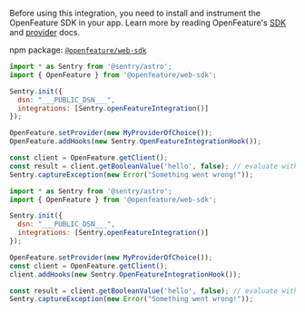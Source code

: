 Before using this integration, you need to install and instrument the OpenFeature SDK in your app. Learn more by reading OpenFeature's [SDK](https://openfeature.dev/docs/reference/technologies/client/web/) and [provider](https://openfeature.dev/docs/reference/concepts/provider) docs.

npm package: [`@openfeature/web-sdk`](https://www.npmjs.com/package/@openfeature/web-sdk)

```javascript {tabTitle: JavaScript (Track All Evals)}
import * as Sentry from '@sentry/astro';
import { OpenFeature } from '@openfeature/web-sdk';

Sentry.init({
  dsn: "___PUBLIC_DSN___",
  integrations: [Sentry.openFeatureIntegration()]
});

OpenFeature.setProvider(new MyProviderOfChoice());
OpenFeature.addHooks(new Sentry.OpenFeatureIntegrationHook());

const client = OpenFeature.getClient();
const result = client.getBooleanValue('hello', false); // evaluate with a default value
Sentry.captureException(new Error("Something went wrong!"));
```

```javascript {tabTitle: JavaScript (Track One Client)}
import * as Sentry from '@sentry/astro';
import { OpenFeature } from '@openfeature/web-sdk';

Sentry.init({
  dsn: "___PUBLIC_DSN___",
  integrations: [Sentry.openFeatureIntegration()]
});

OpenFeature.setProvider(new MyProviderOfChoice());
const client = OpenFeature.getClient();
client.addHooks(new Sentry.OpenFeatureIntegrationHook());

const result = client.getBooleanValue('hello', false); // evaluate with a default value
Sentry.captureException(new Error("Something went wrong!"));
```
